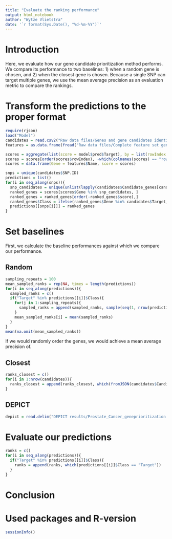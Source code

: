 ```yaml
---
title: "Evaluate the ranking performance"
output: html_notebook
author: "Wytze Vlietstra"
date: '`r format(Sys.Date(), "%d-%m-%Y")`'
---
```


# Introduction

Here, we evaluate how our gene candidate prioritization method performs. 
We compare its performance to two baselines: 1) when a random gene is chosen, and 2) when the closest gene is chosen.
Because a single SNP can target multiple genes, we use the mean average precision as an evaluation metric to compare the rankings.

# Transform the predictions to the proper format

```r
require(rjson)
load("Model")
candidates = read.csv2("Raw data files/Genes and gene candidates identified on 28-06-2019.csv", stringsAsFactors = F)
features = as.data.frame(fread("Raw data files/Complete feature set generated on 28-06-2019.csv"))

scores = aggregate(list(score = model$pred$Target), by = list(rowIndex = model$pred$rowIndex), mean)
scores = scores[order(scores$rowIndex), -which(colnames(scores) == "rowIndex")]
scores = data.frame(Gene = features$Name, score = scores)

snps = unique(candidates$SNP.ID)
predictions = list()
for(i in seq_along(snps)){
  snp_candidates = unique(unlist(lapply(candidates$Candidate_genes[candidates$SNP.ID == snps[i]], fromJSON)))
  ranked_genes = scores[scores$Gene %in% snp_candidates, ]
  ranked_genes = ranked_genes[order(-ranked_genes$score),]
  ranked_genes$Class = ifelse(ranked_genes$Gene %in% candidates$Target_Gene[candidates$SNP.ID == snps[i]], "Target", "NonTarget")
  predictions[[snps[i]]] = ranked_genes
}
```

# Set baselines

First, we calculate the baseline performances against which we compare our performance.

## Random

```r
sampling_repeats = 100
mean_sampled_ranks = rep(NA, times = length(predictions))
for(i in seq_along(predictions)){
  sampled_ranks = c()
  if("Target" %in% predictions[[i]]$Class){
    for(j in 1:sampling_repeats){
      sampled_ranks = append(sampled_ranks, sample(seq(1, nrow(predictions[[i]])), size = length(which(predictions[[i]]$Class == "Target"))))
    }
    mean_sampled_ranks[i] = mean(sampled_ranks)
  }
}
mean(na.omit(mean_sampled_ranks))
```

If we would randomly order the genes, we would achieve a mean average precision of.  

## Closest

```r
ranks_closest = c()
for(i in 1:nrow(candidates)){
  ranks_closest = append(ranks_closest, which(fromJSON(candidates$CandidatesSortedOnDistance[i]) == candidates$Target_Gene[i]))
}
```

## DEPICT

```r
depict = read.delim("DEPICT results/Prostate_Cancer_geneprioritization.txt", stringsAsFactors = F)


```

# Evaluate our predictions

```r
ranks = c()
for(i in seq_along(predictions)){
  if("Target" %in% predictions[[i]]$Class){
    ranks = append(ranks, which(predictions[[i]]$Class == "Target"))
  }
}

```

# Conclusion

# Used packages and R-version

```r
sessionInfo()
```